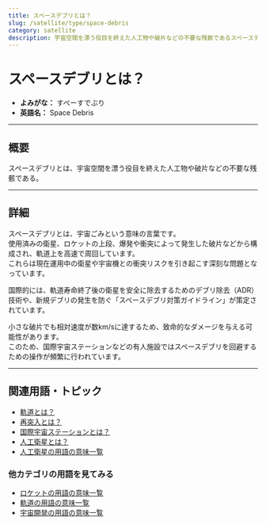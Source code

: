 ```yaml
---
title: スペースデブリとは？
slug: /satellite/type/space-debris
category: satellite
description: 宇宙空間を漂う役目を終えた人工物や破片などの不要な残骸であるスペースデブリの意味・定義・内容について解説します。  
---
```



<Head>
  <script type="application/ld+json">
    {`{
      "@context": "https://schema.org",
      "@type": "DefinedTerm",
      "name": "スペースデブリ",
      "inDefinedTermSet": "https://www.space-portal.org",
      "termCode": "satellite/type/space-debris",
      "description": "宇宙空間を漂う役目を終えた人工物や破片などの不要な残骸であるスペースデブリの意味・定義・内容について解説します。  ",
      "url": "https://www.space-portal.org/docs/satellite/type/space-debris"
    }`}
  </script>
</Head>

# スペースデブリとは？

- **よみがな：** すぺーすでぶり  
- **英語名：** Space Debris  

---

## 概要

スペースデブリとは、宇宙空間を漂う役目を終えた人工物や破片などの不要な残骸である。  

---

## 詳細

スペースデブリとは、宇宙ごみという意味の言葉です。  
使用済みの衛星、ロケットの上段、爆発や衝突によって発生した破片などから構成され、軌道上を高速で周回しています。  
これらは現在運用中の衛星や宇宙機との衝突リスクを引き起こす深刻な問題となっています。  

国際的には、軌道寿命終了後の衛星を安全に除去するためのデブリ除去（ADR）技術や、新規デブリの発生を防ぐ「スペースデブリ対策ガイドライン」が策定されています。  

小さな破片でも相対速度が数km/sに達するため、致命的なダメージを与える可能性があります。  
このため、国際宇宙ステーションなどの有人施設ではスペースデブリを回避するための操作が頻繁に行われています。  

---

## 関連用語・トピック

- [軌道とは？](/docs/orbit/orbit/)
- [再突入とは？](/docs/explorer/technology/reentry/)
- [国際宇宙ステーションとは？](/docs/satellite/index/iss/)
- [人工衛星とは？](/docs/satellite/satellite/)
- [人工衛星の用語の意味一覧](/docs/category/satellite/)

### 他カテゴリの用語を見てみる
- [ロケットの用語の意味一覧](/docs/category/rocket/)
- [軌道の用語の意味一覧](/docs/category/orbit/)
- [宇宙開発の用語の意味一覧](/docs/category/glossary/)
